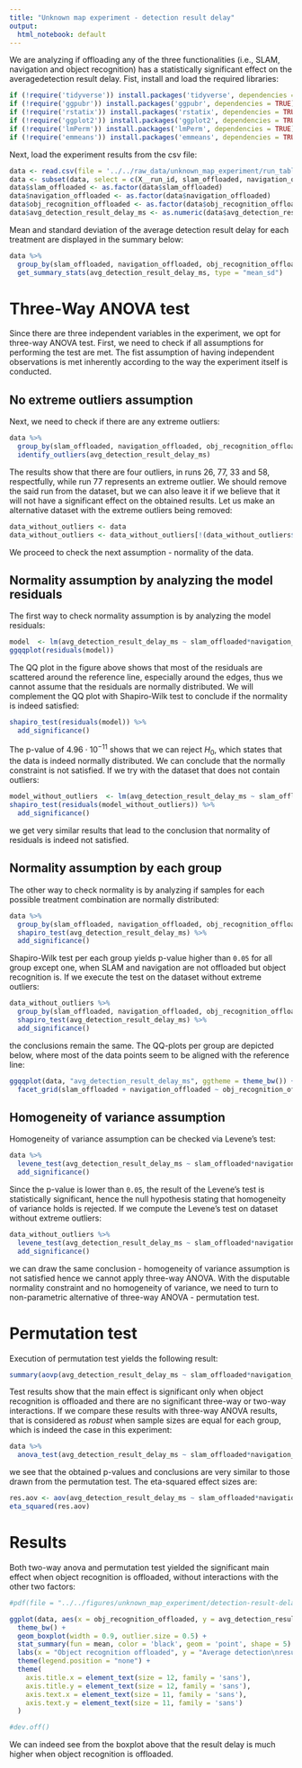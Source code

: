 ```yaml
---
title: "Unknown map experiment - detection result delay"
output:
  html_notebook: default
---
```


We are analyzing if offloading any of the three functionalities (i.e., SLAM, navigation and object recognition) has a statistically significant effect on the averagedetection result delay. Fist, install and load the required libraries:
```r
if (!require('tidyverse')) install.packages('tidyverse', dependencies = TRUE); library('tidyverse')
if (!require('ggpubr')) install.packages('ggpubr', dependencies = TRUE); library('ggpubr')
if (!require('rstatix')) install.packages('rstatix', dependencies = TRUE); library('rstatix')
if (!require('ggplot2')) install.packages('ggplot2', dependencies = TRUE); library('ggplot2')
if (!require('lmPerm')) install.packages('lmPerm', dependencies = TRUE); library('lmPerm')
if (!require('emmeans')) install.packages('emmeans', dependencies = TRUE); library('emmeans')
```

Next, load the experiment results from the csv file:
```r
data <- read.csv(file = '../../raw_data/unknown_map_experiment/run_table.csv')
data <- subset(data, select = c(X__run_id, slam_offloaded, navigation_offloaded, obj_recognition_offloaded, avg_detection_result_delay_ms))
data$slam_offloaded <- as.factor(data$slam_offloaded)
data$navigation_offloaded <- as.factor(data$navigation_offloaded)
data$obj_recognition_offloaded <- as.factor(data$obj_recognition_offloaded)
data$avg_detection_result_delay_ms <- as.numeric(data$avg_detection_result_delay_ms)
```

Mean and standard deviation of the average detection result delay for each treatment are displayed in the summary below:
```r
data %>%
  group_by(slam_offloaded, navigation_offloaded, obj_recognition_offloaded) %>%
  get_summary_stats(avg_detection_result_delay_ms, type = "mean_sd")
```

# Three-Way ANOVA test

Since there are three independent variables in the experiment, we opt for three-way ANOVA test. First, we need to check if all assumptions for performing the test are met. The fist assumption of having independent observations is met inherently according to the way the experiment itself is conducted. 

## No extreme outliers assumption

Next, we need to check if there are any extreme outliers:

```r
data %>%
  group_by(slam_offloaded, navigation_offloaded, obj_recognition_offloaded) %>%
  identify_outliers(avg_detection_result_delay_ms)
```

The results show that there are four outliers, in runs 26, 77, 33 and 58, respectfully, while run 77 represents an extreme outlier. We should remove the said run from the dataset, but we can also leave it if we believe that it will not have a significant effect on the obtained results. Let us make an alternative dataset with the extreme outliers being removed:

```r
data_without_outliers <- data
data_without_outliers <- data_without_outliers[!(data_without_outliers$X__run_id == 'run_77'),]
```
We proceed to check the next assumption - normality of the data. 

## Normality assumption by analyzing the model residuals

The first way to check normality assumption is by analyzing the model residuals:
```r
model  <- lm(avg_detection_result_delay_ms ~ slam_offloaded*navigation_offloaded*obj_recognition_offloaded, data = data)
ggqqplot(residuals(model))
```

The QQ plot in the figure above shows that most of the residuals are scattered around the reference line, especially around the edges, thus we cannot assume that the residuals are normally distributed. We will complement the QQ plot with Shapiro-Wilk test to conclude if the normality is indeed satisfied:
```r
shapiro_test(residuals(model)) %>%
  add_significance()
```
The p-value of $4.96 \cdot 10^{-11}$ shows that we can reject $H_0$, which states that the data is indeed normally distributed. We can conclude that the normally constraint is not satisfied. If we try with the dataset that does not contain outliers:
```r
model_without_outliers  <- lm(avg_detection_result_delay_ms ~ slam_offloaded*navigation_offloaded*obj_recognition_offloaded, data = data_without_outliers)
shapiro_test(residuals(model_without_outliers)) %>%
  add_significance()
```
we get very similar results that lead to the conclusion that normality of residuals is indeed not satisfied.

## Normality assumption by each group

The other way to check normality is by analyzing if samples for each possible treatment combination are normally distributed:

```r
data %>%
  group_by(slam_offloaded, navigation_offloaded, obj_recognition_offloaded) %>%
  shapiro_test(avg_detection_result_delay_ms) %>%
  add_significance()
```

Shapiro-Wilk test per each group yields p-value higher than `0.05` for all group except one, when SLAM and navigation are not offloaded but object recognition is. If we execute the test on the dataset without extreme outliers:
```r
data_without_outliers %>%
  group_by(slam_offloaded, navigation_offloaded, obj_recognition_offloaded) %>%
  shapiro_test(avg_detection_result_delay_ms) %>%
  add_significance()
```
the conclusions remain the same. The QQ-plots per group are depicted below, where most of the data points seem to be aligned with the reference line:

```r
ggqqplot(data, "avg_detection_result_delay_ms", ggtheme = theme_bw()) +
  facet_grid(slam_offloaded + navigation_offloaded ~ obj_recognition_offloaded, labeller = "label_both")
```

## Homogeneity of variance assumption

Homogeneity of variance assumption can be checked via Levene’s test:
```r
data %>% 
  levene_test(avg_detection_result_delay_ms ~ slam_offloaded*navigation_offloaded*obj_recognition_offloaded) %>%
  add_significance()
```
Since the p-value is lower than `0.05`, the result of the Levene's test is statistically significant, hence the null hypothesis stating that homogeneity of variance holds is rejected. If we compute the Levene's test on dataset without extreme outliers:
```r
data_without_outliers %>% 
  levene_test(avg_detection_result_delay_ms ~ slam_offloaded*navigation_offloaded*obj_recognition_offloaded) %>%
  add_significance()
```
we can draw the same conclusion - homogeneity of variance assumption is not satisfied hence we cannot apply three-way ANOVA. With the disputable normality constraint and no homogeneity of variance, we need to turn to non-parametric alternative of three-way ANOVA - permutation test.

# Permutation test

Execution of permutation test yields the following result:
```r
summary(aovp(avg_detection_result_delay_ms ~ slam_offloaded*navigation_offloaded*obj_recognition_offloaded, data = data, perm="Prob", maxIter=500000, nCycle=100, Ca=0.001))
```
Test results show that the main effect is significant only when object recognition is offloaded and there are no significant three-way or two-way interactions. If we compare these results with three-way ANOVA results, that is considered as _robust_ when sample sizes are equal for each group, which is indeed the case in this experiment:
```r
data %>%
  anova_test(avg_detection_result_delay_ms ~ slam_offloaded*navigation_offloaded*obj_recognition_offloaded)

```
we see that the obtained p-values and conclusions are very similar to those drawn from the permutation test. The eta-squared effect sizes are:
```r
res.aov <- aov(avg_detection_result_delay_ms ~ slam_offloaded*navigation_offloaded*obj_recognition_offloaded, data = data)
eta_squared(res.aov)
```

# Results

Both two-way anova and permutation test yielded the significant main effect when object recognition is offloaded, without interactions with the other two factors:
```r
#pdf(file = "../../figures/unknown_map_experiment/detection-result-delay-1.pdf")

ggplot(data, aes(x = obj_recognition_offloaded, y = avg_detection_result_delay_ms, fill = obj_recognition_offloaded)) +
  theme_bw() + 
  geom_boxplot(width = 0.9, outlier.size = 0.5) + 
  stat_summary(fun = mean, color = 'black', geom = 'point', shape = 5) +
  labs(x = "Object recognition offloaded", y = "Average detection\nresult delay (ms)") +
  theme(legend.position = "none") +
  theme(
    axis.title.x = element_text(size = 12, family = 'sans'),
    axis.title.y = element_text(size = 12, family = 'sans'),
    axis.text.x = element_text(size = 11, family = 'sans'),
    axis.text.y = element_text(size = 11, family = 'sans')
  )

#dev.off()
```
We can indeed see from the boxplot above that the result delay is much higher when object recognition is offloaded.
